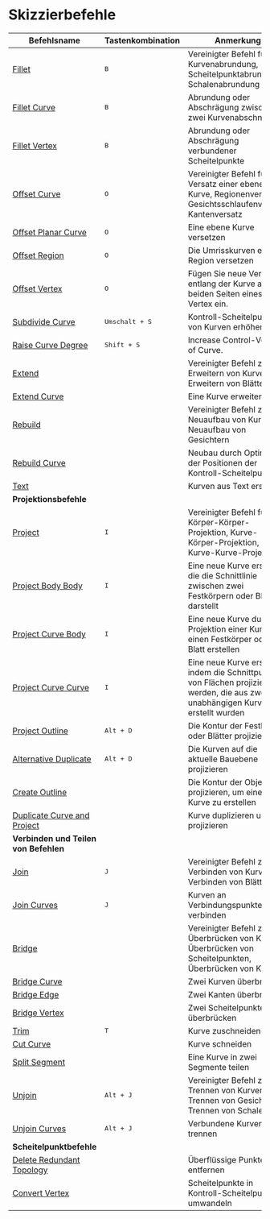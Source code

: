 # Skizzierbefehle

| Befehlsname                                                        | Tastenkombination       | Anmerkung                                                                                                                          |
| ------------------------------------------------------------------ | ----------------------- | ---------------------------------------------------------------------------------------------------------------------------------- |
| [Fillet](/sketch/fillet)                                           | <kbd>B</kbd>            | Vereinigter Befehl für Kurvenabrundung, Scheitelpunktabrundung, Schalenabrundung                                                   |
| [Fillet Curve](/sketch/fillet-curve)                               | <kbd>B</kbd>            | Abrundung oder Abschrägung zwischen zwei Kurvenabschnitten                                                                         |
| [Fillet Vertex](/sketch/fillet-vertex)                             | <kbd>B</kbd>            | Abrundung oder Abschrägung verbundener Scheitelpunkte                                                                              |
| [Offset Curve](/sketch/offset-curve)                               | <kbd>O</kbd>            | Vereinigter Befehl für Versatz einer ebenen Kurve, Regionenversatz, Gesichtsschlaufenversatz, Kantenversatz                        |
| [Offset Planar Curve](/sketch/offset-planar-curve)                 | <kbd>O</kbd>            | Eine ebene Kurve versetzen                                                                                                         |
| [Offset Region](/sketch/offset-region)                             | <kbd>O</kbd>            | Die Umrisskurven einer Region versetzen                                                                                            |
| [Offset Vertex](/sketch/offset-vertex)                             | <kbd>O</kbd>            | Fügen Sie neue Vertizes entlang der Kurve auf beiden Seiten eines Vertex ein.                                                      |
| [Subdivide Curve](/sketch/subdivide-curve)                         | <kbd>Umschalt + S</kbd> | Kontroll-Scheitelpunkte von Kurven erhöhen                                                                                         |
| [Raise Curve Degree](/sketch/raise-curve-degree)                   | <kbd>Shift + S</kbd> | Increase Control-Vertices of Curve.                                                                         |
| [Extend](/sketch/extend)                                           |                         | Vereinigter Befehl zum Erweitern von Kurven, Erweitern von Blättern                                                                |
| [Extend Curve](/sketch/extend-curve)                               |                         | Eine Kurve erweitern                                                                                                               |
| [Rebuild](/sketch/rebuild)                                         |                         | Vereinigter Befehl zum Neuaufbau von Kurven, Neuaufbau von Gesichtern                                                              |
| [Rebuild Curve](/sketch/rebuild-curve)                             |                         | Neubau durch Optimieren der Positionen der Kontroll-Scheitelpunkte                                                                 |
| [Text](/sketch/text)                                               |                         | Kurven aus Text erstellen                                                                                                          |
| **Projektionsbefehle**                                             |                         |                                                                                                                                    |
| [Project](/sketch/project)                                         | <kbd>I</kbd>            | Vereinigter Befehl für Körper-Körper-Projektion, Kurve-Körper-Projektion, Kurve-Kurve-Projektion                                   |
| [Project Body Body](/sketch/project-body-body)                     | <kbd>I</kbd>            | Eine neue Kurve erstellen, die die Schnittlinie zwischen zwei Festkörpern oder Blättern darstellt                                  |
| [Project Curve Body](/sketch/project-curve-body)                   | <kbd>I</kbd>            | Eine neue Kurve durch Projektion einer Kurve auf einen Festkörper oder ein Blatt erstellen                                         |
| [Project Curve Curve](/sketch/project-curve-curve)                 | <kbd>I</kbd>            | Eine neue Kurve erstellen, indem die Schnittpunkte von Flächen projiziert werden, die aus zwei unabhängigen Kurven erstellt wurden |
| [Project Outline](/sketch/project-outline)                         | <kbd>Alt + D</kbd>      | Die Kontur der Festkörper oder Blätter projizieren                                                                                 |
| [Alternative Duplicate](/sketch/alternative-duplicate)             | <kbd>Alt + D</kbd>      | Die Kurven auf die aktuelle Bauebene projizieren                                                                                   |
| [Create Outline](/sketch/create-outline)                           |                         | Die Kontur der Objekte projizieren, um eine 3D-Kurve zu erstellen                                                                  |
| [Duplicate Curve and Project](/sketch/duplicate-curve-and-project) |                         | Kurve duplizieren und projizieren                                                                                                  |
| **Verbinden und Teilen von Befehlen**                              |                         |                                                                                                                                    |
| [Join](/sketch/join)                                               | <kbd>J</kbd>            | Vereinigter Befehl zum Verbinden von Kurven, Verbinden von Blättern                                                                |
| [Join Curves](/sketch/join-curves)                                 | <kbd>J</kbd>            | Kurven an Verbindungspunkten verbinden                                                                                             |
| [Bridge](/sketch/bridge)                                           |                         | Vereinigter Befehl zum Überbrücken von Kurven, Überbrücken von Scheitelpunkten, Überbrücken von Kanten                             |
| [Bridge Curve](/sketch/bridge-curve)                               |                         | Zwei Kurven überbrücken                                                                                                            |
| [Bridge Edge](/sketch/bridge-edge)                                 |                         | Zwei Kanten überbrücken                                                                                                            |
| [Bridge Vertex](/sketch/bridge-vertex)                             |                         | Zwei Scheitelpunkte überbrücken                                                                                                    |
| [Trim](/sketch/trim)                                               | <kbd>T</kbd>            | Kurve zuschneiden                                                                                                                  |
| [Cut Curve](/sketch/cut-curve)                                     |                         | Kurve schneiden                                                                                                                    |
| [Split Segment](/sketch/split-segment)                             |                         | Eine Kurve in zwei Segmente teilen                                                                                                 |
| [Unjoin](/sketch/unjoin)                                           | <kbd>Alt + J</kbd>      | Vereinigter Befehl zum Trennen von Kurven, Trennen von Gesichtern, Trennen von Schalen                                             |
| [Unjoin Curves](/sketch/unjoin-curve)                              | <kbd>Alt + J</kbd>      | Verbundene Kurven trennen                                                                                                          |
| **Scheitelpunktbefehle**                                           |                         |                                                                                                                                    |
| [Delete Redundant Topology](/sketch/delete-redundant-topology)     |                         | Überflüssige Punkte entfernen                                                                                                      |
| [Convert Vertex](/sketch/convert-vertex)                           |                         | Scheitelpunkte in Kontroll-Scheitelpunkte umwandeln                                                                                |